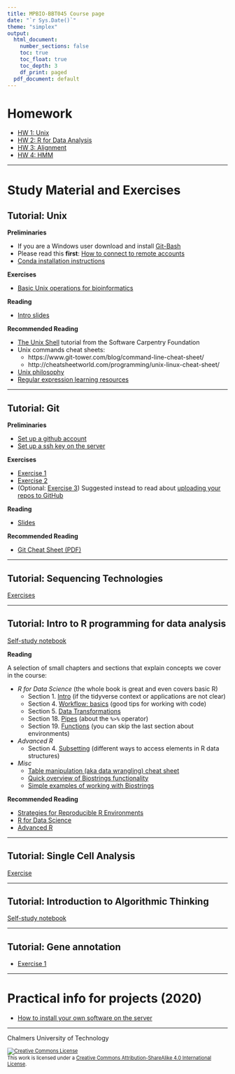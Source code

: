 ```yaml
---
title: MPBIO-BBT045 Course page
date: "`r Sys.Date()`"
theme: "simplex"
output:
  html_document:
    number_sections: false
    toc: true
    toc_float: true
    toc_depth: 3
    df_print: paged
  pdf_document: default
---
```


# Homework

* [HW 1: Unix](homework1)
* [HW 2: R for Data Analysis](r_for_data_analysis/homework.html)
* [HW 3: Alignment](alignment/homework.html)
* [HW 4: HMM](HMM/HMM_notebook.html)

<hr />


# Study Material and Exercises

## Tutorial: Unix

**Preliminaries**

* If you are a Windows user download and install [Git-Bash](https://gitforwindows.org)
* Please read this **first**: [How to connect to remote accounts](remote-hosts)
* [Conda installation instructions](unix/conda_install)

**Exercises**

* [Basic Unix operations for bioinformatics](unix-tasks)

**Reading**

* [Intro slides](unix-intro.pdf)

**Recommended Reading**

* [The Unix Shell](https://swcarpentry.github.io/shell-novice/) tutorial from the Software Carpentry Foundation
* Unix commands cheat sheets:
  * https://www.git-tower.com/blog/command-line-cheat-sheet/
  * http://cheatsheetworld.com/programming/unix-linux-cheat-sheet/
* [Unix philosophy](unix-philosophy)
* [Regular expression learning resources](regex)

<hr />


## Tutorial: Git

**Preliminaries**

* [Set up a github account](Git/github_account)
* [Set up a ssh key on the server](Git/github_SSH_key)

**Exercises**

* [Exercise 1](git-exercise-1)
* [Exercise 2](git-exercise-2)
* (Optional: [Exercise 3](git-exercise-3))  Suggested instead to read about [uploading your repos to GitHub](https://help.github.com/en/github/importing-your-projects-to-github/adding-an-existing-project-to-github-using-the-command-line)

**Reading**

* [Slides](git-tutorial-chalmers.pdf)

**Recommended Reading**

* [Git Cheat Sheet (PDF)](https://github.github.com/training-kit/downloads/github-git-cheat-sheet.pdf)

<hr />


## Tutorial: Sequencing Technologies

[Exercises](seq_tech/seq_tech_tutorial.html)

<hr />


## Tutorial: Intro to R programming for data analysis

[Self-study notebook](r_for_data_analysis/intro_r_data_analysis.html)

**Reading**

A selection of small chapters and sections that explain concepts we cover in the course:

* *R for Data Science*  (the whole book is great and even covers basic R)
  - Section 1. [Intro](https://r4ds.had.co.nz/introduction.html) (if the tidyverse context or applications are not clear)
  - Section 4. [Workflow: basics](https://r4ds.had.co.nz/workflow-basics.html) (good tips for working with code)
  - Section 5. [Data Transformations](https://r4ds.had.co.nz/transform.html)
  - Section 18. [Pipes](https://r4ds.had.co.nz/pipes.html)  (about the `%>%` operator)
  - Section 19. [Functions](https://r4ds.had.co.nz/functions.html#functions)  (you can skip the last section about environments)

* *Advanced R*
  - Section 4. [Subsetting](https://adv-r.hadley.nz/subsetting.html)  (different ways to access elements in R data structures)

* *Misc*
  - [Table manipulation (aka data wrangling) cheat sheet](https://rstudio.com/wp-content/uploads/2015/02/data-wrangling-cheatsheet.pdf)
  - [Quick overview of Biostrings functionality](https://bioconductor.org/packages/release/bioc/vignettes/Biostrings/inst/doc/BiostringsQuickOverview.pdf)
  - [Simple examples of working with Biostrings](https://web.stanford.edu/class/bios221/labs/biostrings/lab_1_biostrings.html)
  
**Recommended Reading**

* [Strategies for Reproducible R Environments](https://environments.rstudio.com/)
* [R for Data Science](https://r4ds.had.co.nz)
* [Advanced R](https://adv-r.hadley.nz) 

<hr />

## Tutorial: Single Cell Analysis

[Exercise](single_cell/sc_analysis.html)

<hr />


## Tutorial: Introduction to Algorithmic Thinking

[Self-study notebook](intro_to_algos/intro_to_algos.html)

<hr />


## Tutorial: Gene annotation
* [Exercise 1](gene-prediction-exercise)

<hr />


# Practical info for projects (2020)

* [How to install your own software on the server](installing_software_on_the_server)

<hr />

Chalmers University of Technology

<footer style="font-size:0.8em">

<a rel="license" href="http://creativecommons.org/licenses/by-sa/4.0/">
<img alt="Creative Commons License" style="border-width:0" src="https://i.creativecommons.org/l/by-sa/4.0/80x15.png" />
</a><br />This work is licensed under a <a rel="license" href="http://creativecommons.org/licenses/by-sa/4.0/">Creative Commons Attribution-ShareAlike 4.0 International License</a>.

</footer>

